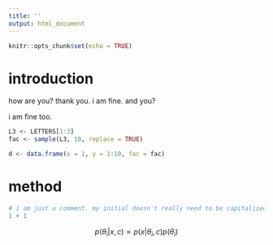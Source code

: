 ```yaml
---
title: ''
output: html_document
---
```


```r
knitr::opts_chunk$set(echo = TRUE)
```

# introduction 


how are you? thank you. i am fine. and you?

i am fine too. 
```r
L3 <- LETTERS[1:3]
fac <- sample(L3, 10, replace = TRUE)

d <- data.frame(x = 1, y = 1:10, fac = fac)
```

# method

```r
# i am just a comment. my initial doesn't really need to be capitalized but i don't mind if it happens.
1 + 1
```

$$
p(\theta_i|x, c) \propto p(x|\theta_i, c) p(\theta_i)
$$
